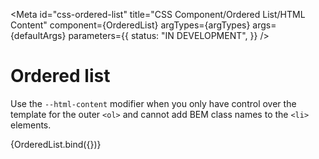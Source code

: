 <!-- @license CC0-1.0 -->


<Meta
  id="css-ordered-list"
  title="CSS Component/Ordered List/HTML Content"
  component={OrderedList}
  argTypes={argTypes}
  args={defaultArgs}
  parameters={{
    status: "IN DEVELOPMENT",
  }}
/>

# Ordered list

Use the `--html-content` modifier when you only have control
over the template for the outer `<ol>` and cannot add BEM
class names to the `<li>` elements.

<Canvas>
  <Story
    name="HTML Content"
    args={{
      ...exampleArgs,
      htmlContent: true,
      items: [
        {
          children: "Lorem",
        },
        {
          children: "Ipsum",
          items: [
            {
              children: "Lorem",
            },
            {
              children: "Ipsum",
            },
          ],
        },
        {
          children: "Dolor",
        },
      ],
    }}
  >
    {OrderedList.bind({})}
  </Story>
</Canvas>

<ArgsTable story="HTML Content" />
